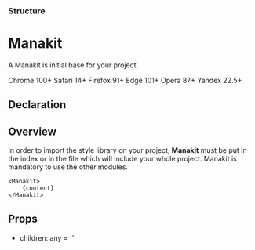 
<Meta title="Modules/Manakit" />

<div className="documentation-header">

### Structure

# Manakit

A Manakit is initial base for your project.

<div>
  <span className="documentation-chip-label">Chrome 100+</span>
  <span className="documentation-chip-label">Safari 14+</span>
  <span className="documentation-chip-label">Firefox 91+</span>
  <span className="documentation-chip-label">Edge 101+</span>
  <span className="documentation-chip-label">Opera 87+</span>
  <span className="documentation-chip-label">Yandex 22.5+</span>
</div>
</div>

<div className="documentation-content">

## Declaration


## Overview

In order to import the style library on your project, **Manakit** must be put in the index or in the file which will include your whole project. Manakit is mandatory to use the other modules.

    <Manakit>
        {content}
    </Manakit>

## Props

- children: any = ''

</div>

